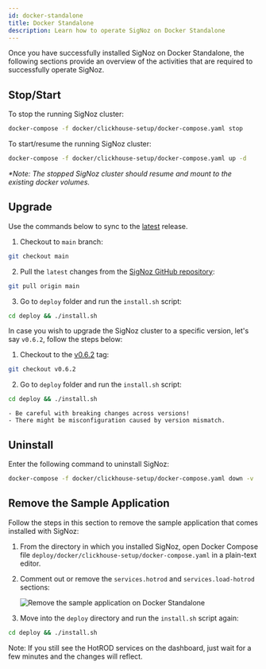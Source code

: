 ```yaml
---
id: docker-standalone
title: Docker Standalone
description: Learn how to operate SigNoz on Docker Standalone
---
```



Once you have successfully installed SigNoz on Docker Standalone, the following sections provide an overview of the activities that are required to successfully operate SigNoz.

## Stop/Start

To stop the running SigNoz cluster:

```bash
docker-compose -f docker/clickhouse-setup/docker-compose.yaml stop
```

To start/resume the running SigNoz cluster:

```bash
docker-compose -f docker/clickhouse-setup/docker-compose.yaml up -d
```

_*Note: The stopped SigNoz cluster should resume and mount to the existing docker volumes._

## Upgrade

Use the commands below to sync to the [latest](https://github.com/SigNoz/signoz/releases/latest) release.

1. Checkout to `main` branch:
```bash
git checkout main
```

2. Pull the `latest` changes from the [SigNoz GitHub repository](https://github.com/SigNoz/signoz):
```bash
git pull origin main
```

3. Go to `deploy` folder and run the `install.sh` script:
```bash
cd deploy && ./install.sh
```

In case you wish to upgrade the SigNoz cluster to a specific version, let's say `v0.6.2`, follow the steps below:

1. Checkout to the [v0.6.2](https://github.com/SigNoz/signoz/releases/tag/v0.6.2) tag:
```bash
git checkout v0.6.2
```

2. Go to `deploy` folder and run the `install.sh` script:
```bash
cd deploy && ./install.sh
```

```
- Be careful with breaking changes across versions!
- There might be misconfiguration caused by version mismatch.
```

## Uninstall

Enter the following command to uninstall SigNoz:

```bash
docker-compose -f docker/clickhouse-setup/docker-compose.yaml down -v
```

## Remove the Sample Application

Follow the steps in this section to remove the sample application that comes installed with SigNoz:

1. From the directory in which you installed SigNoz, open Docker Compose file `deploy/docker/clickhouse-setup/docker-compose.yaml` in a plain-text editor. 

2. Comment out or remove the `services.hotrod` and `services.load-hotrod` sections:
   
   ![Remove the sample application on Docker Standalone](/images/docs/docker-standalone-remove-the-sample-application.png)

3. Move into the `deploy` directory and run the `install.sh` script again:

```bash
cd deploy && ./install.sh
```

Note: If you still see the HotROD services on the dashboard, just wait for a few minutes and the changes will reflect.
